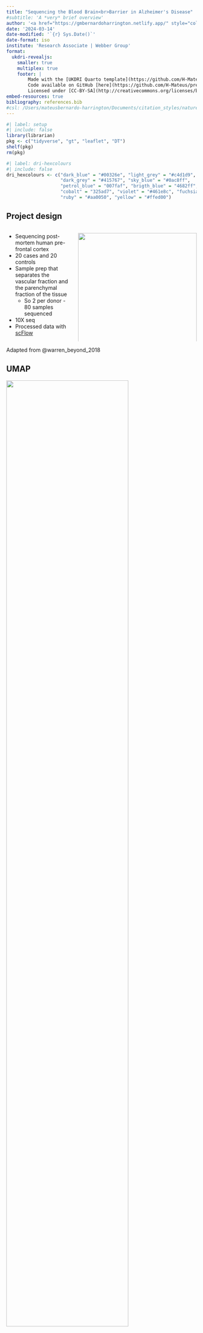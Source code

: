 ```yaml
---
title: "Sequencing the Blood Brain<br>Barrier in Alzheimer's Disease"
#subtitle: 'A *very* brief overview'
author: '<a href="https://gmbernardoharrington.netlify.app/" style="color: #fa2d6e">Gabriel Mateus Bernardo Harrington</a>'
date: '2024-03-14'
date-modified: '`{r} Sys.Date()`'
date-format: iso
institute: 'Research Associate | Webber Group'
format: 
  ukdri-revealjs:
    smaller: true
    multiplex: true
    footer: |
        Made with the [UKDRI Quarto template](https://github.com/H-Mateus/quarto-ukdri-theme) by [GMBH](https://gmbernardoharrington.netlify.app/).
        Code available on GitHub [here](https://github.com/H-Mateus/presentations_dri-ecr-vascular_reproducibility_2024-03-14).
        Licensed under [CC-BY-SA](http://creativecommons.org/licenses/by-sa/4.0/)
embed-resources: true
bibliography: references.bib
#csl: /Users/mateusbernardo-harrington/Documents/citation_styles/nature.csl
---
```


```r
#| label: setup
#| include: false
library(librarian)
pkg <- c("tidyverse", "gt", "leaflet", "DT")
shelf(pkg)
rm(pkg)
```

```r
#| label: dri-hexcolours
#| include: false
dri_hexcolours <- c("dark_blue" = "#00326e", "light_grey" = "#c4d1d9",
                    "dark_grey" = "#415767", "sky_blue" = "#0ac8ff",
                    "petrol_blue" = "007faf", "brigth_blue" = "4682ff",
                    "cobalt" = "325ad7", "violet" = "#461e8c", "fuchsia" = "#fa2d6e",
                    "ruby" = "#aa0050", "yellow" = "#ffed00")
```

## Project design

::: columns
::: {.column width="35%"}
-   Sequencing post-mortem human pre-frontal cortex
-   20 cases and 20 controls
-   Sample prep that separates the vascular fraction and the parenchymal fraction of the tissue
    -   So 2 per donor - 80 samples sequenced
-   10X seq
-   Processed data with [scFlow](https://nf-co.re/scflow/dev/docs/usage)
:::

::: {.column width="65%"}
[![](images/parenchyma-vascular-cartoon.jpg){fig-alt="A cartoon deliniating the parenchyma and vascular components of the brain" width="100%"}](https://www.frontiersin.org/journals/oncology/articles/10.3389/fonc.2018.00239/full)
:::
:::

::: aside
Adapted from @warren_beyond_2018
:::

## UMAP

![](images/scflow_umap_manually_annotated.png){fig-alt="UMAP plot coloured by manual cell type annotations. Similarly to the prior UMAP plots, the vascular cell types are in the large cluster to the right, and the neuronal cells are in the other clusters." fig-align="center" width="80%"}

## MAGMA

::: r-stack
![](images/heatmap_level1.png){.fragment .fade-out}

![](images/heatmap_level2.png){.fragment}
:::

<!-- define the final slide  -->

## Thanks for listening {.final-slide background-image="_extensions/H-Mateus/ukdri/title_background.png" style="color: #0ac8ff;"}

```r
#| include: false
code <- qrcode::qr_code("https://h-mateus.github.io/presentations_dri-ecr-vascular_reproducibility_2024-03-14/2024-02-26_ecr-vascular-meeting_reproducibility.html")
qrcode::generate_svg(code, filename = here::here("images/qrcode.svg"))
```

::: columns
::: {.column width="70%"}
-   If you know anything about that odd endothelial/mural cluster please talk to me!
-   Slides are here: <https://h-mateus.github.io/presentations_dri-ecr-vascular_reproducibility_2024-03-14/2024-02-26_ecr-vascular-meeting_reproducibility.html>
:::

::: {.column width="30%"}
![](images/qrcode.svg)
:::
:::

<!--Use the following to add further logos to the title/final slide-->

<!--Adjust sizing in the CSS file-->

<!-- ::: title-logo-1 -->

<!-- ::: -->

<!-- ::: title-logo-2 -->

<!-- ::: -->

## References
